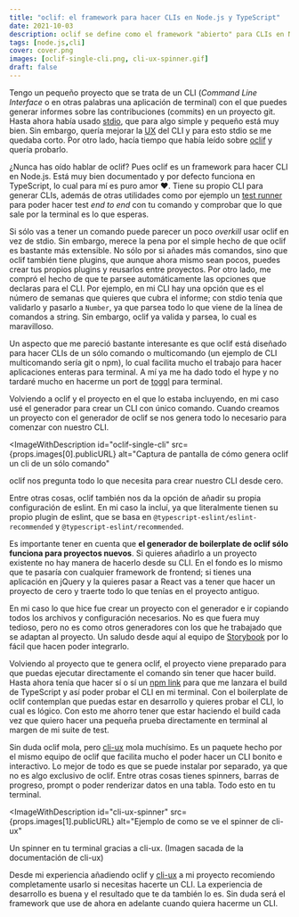 ```yaml
---
title: "oclif: el framework para hacer CLIs en Node.js y TypeScript"
date: 2021-10-03
description: oclif se define como el framework "abierto" para CLIs en Node.js. Te cuento sus bondades y por qué deberías planteártelo para tu próximo CLI.
tags: [node.js,cli]
cover: cover.png
images: [oclif-single-cli.png, cli-ux-spinner.gif]
draft: false
---
```


Tengo un pequeño proyecto que se trata de un CLI (*Command Line Interface* o en otras palabras una aplicación de terminal) con el que puedes generar informes sobre las contribuciones (commits) en un proyecto git. Hasta ahora había usado [stdio](https://www.npmjs.com/package/stdio), que para algo simple y pequeño está muy bien. Sin embargo, quería mejorar la [UX](https://es.wikipedia.org/wiki/Experiencia_de_usuario) del CLI y para esto stdio se me quedaba corto. Por otro lado, hacía tiempo que había leído sobre [oclif](https://oclif.io) y quería probarlo.

¿Nunca has oído hablar de oclif? Pues oclif es un framework para hacer CLI en Node.js. Está muy bien documentado y por defecto funciona en TypeScript, lo cual para mí es puro amor ❤️. Tiene su propio CLI para generar CLIs, además de otras utilidades como por ejemplo un [test runner](https://github.com/oclif/example-multi-ts/blob/master/test/commands/hello.test.ts) para poder hacer test *end to end* con tu comando y comprobar que lo que sale por la terminal es lo que esperas.

Si sólo vas a tener un comando puede parecer un poco *overkill* usar oclif en vez de stdio. Sin embargo, merece la pena por el simple hecho de que oclif es bastante más extensible. No sólo por si añades más comandos, sino que oclif también tiene plugins, que aunque ahora mismo sean pocos, puedes crear tus propios plugins y reusarlos entre proyectos. Por otro lado, me compró el hecho de que te parsee automáticamente las opciones que declaras para el CLI. Por ejemplo, en mi CLI hay una opción que es el número de semanas que quieres que cubra el informe; con stdio tenía que validarlo y pasarlo a `Number`, ya que parsea todo lo que viene de la línea de comandos a string. Sin embargo, oclif ya valida y parsea, lo cual es maravilloso.

Un aspecto que me pareció bastante interesante es que oclif está diseñado para hacer CLIs de un sólo comando o multicomando (un ejemplo de CLI multicomando sería git o npm), lo cual facilita mucho el trabajo para hacer aplicaciones enteras para terminal. A mí ya me ha dado todo el hype y no tardaré mucho en hacerme un port de [toggl](https://toggl.com/track/) para terminal.

Volviendo a oclif y el proyecto en el que lo estaba incluyendo, en mi caso usé el generador para crear un CLI con único comando. Cuando creamos un proyecto con el generador de oclif se nos genera todo lo necesario para comenzar con nuestro CLI.

<ImageWithDescription
  id="oclif-single-cli"
  src={props.images[0].publicURL}
  alt="Captura de pantalla de cómo genera oclif un cli de un sólo comando"
>
  oclif nos pregunta todo lo que necesita para crear nuestro CLI desde cero.
</ImageWithDescription>

Entre otras cosas, oclif también nos da la opción de añadir su propia configuración de eslint. En mi caso la incluí, ya que literalmente tienen su propio plugin de eslint, que se basa en `@typescript-eslint/eslint-recommended` y `@typescript-eslint/recommended`.

Es importante tener en cuenta que **el generador de boilerplate de oclif sólo funciona para proyectos nuevos**. Si quieres añadirlo a un proyecto existente no hay manera de hacerlo desde su CLI. En el fondo es lo mismo que te pasaría con cualquier framework de frontend; si tienes una aplicación en jQuery y la quieres pasar a React vas a tener que hacer un proyecto de cero y traerte todo lo que tenías en el proyecto antiguo.

En mi caso lo que hice fue crear un proyecto con el generador e ir copiando todos los archivos y configuración necesarios. No es que fuera muy tedioso, pero no es como otros generadores con los que he trabajado que se adaptan al proyecto. Un saludo desde aquí al equipo de [Storybook](https://storybook.js.org) por lo fácil que hacen poder integrarlo.

Volviendo al proyecto que te genera oclif, el proyecto viene preparado para que puedas ejecutar directamente el comando sin tener que hacer build. Hasta ahora tenía que hacer sí o sí un [npm link](https://docs.npmjs.com/cli/v7/commands/npm-link) para que me lanzara el build de TypeScript y así poder probar el CLI en mi terminal. Con el boilerplate de oclif contemplan que puedas estar en desarrollo y quieres probar el CLI, lo cual es lógico. Con esto me ahorro tener que estar haciendo el build cada vez que quiero hacer una pequeña prueba directamente en terminal al margen de mi suite de test.

Sin duda oclif mola, pero [cli-ux](https://github.com/oclif/cli-ux) mola muchísimo. Es un paquete hecho por el mismo equipo de oclif que facilita mucho el poder hacer un CLI bonito e interactivo. Lo mejor de todo es que se puede instalar por separado, ya que no es algo exclusivo de oclif. Entre otras cosas tienes spinners, barras de progreso, prompt o poder renderizar datos en una tabla. Todo esto en tu terminal.

<ImageWithDescription
  id="cli-ux-spinner"
  src={props.images[1].publicURL}
  alt="Ejemplo de como se ve el spinner de cli-ux"
>
  Un spinner en tu terminal gracias a cli-ux. (Imagen sacada de la documentación de cli-ux)
</ImageWithDescription>

Desde mi experiencia añadiendo oclif y [cli-ux](https://github.com/oclif/cli-ux) a mi proyecto recomiendo completamente usarlo si necesitas hacerte un CLI. La experiencia de desarrollo es buena y el resultado que te da también lo es. Sin duda será el framework que use de ahora en adelante cuando quiera hacerme un CLI.
